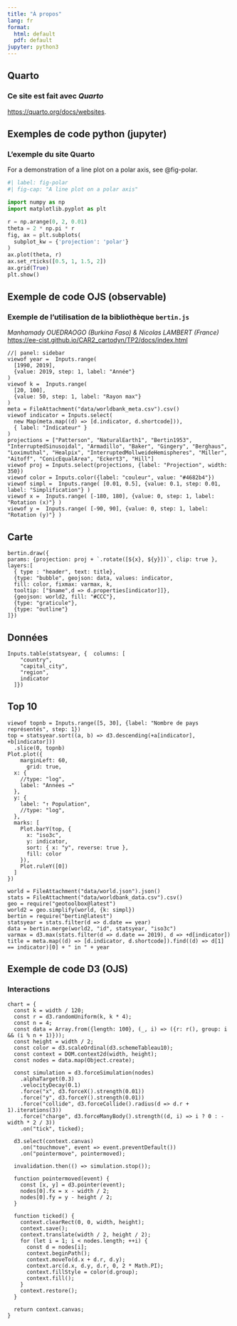```yaml
---
title: "À propos"
lang: fr
format:
  html: default
  pdf: default
jupyter: python3
---
```


## Quarto

::: {.callout-note collapse="true"}
### Ce site est fait avec *Quarto*

<https://quarto.org/docs/websites>.
:::

## Exemples de code python (jupyter)

:::: {.callout-tip collapse="true"}
### L'exemple du site Quarto

For a demonstration of a line plot on a polar axis, see @fig-polar.

```python
#| label: fig-polar
#| fig-cap: "A line plot on a polar axis"

import numpy as np
import matplotlib.pyplot as plt

r = np.arange(0, 2, 0.01)
theta = 2 * np.pi * r
fig, ax = plt.subplots(
  subplot_kw = {'projection': 'polar'} 
)
ax.plot(theta, r)
ax.set_rticks([0.5, 1, 1.5, 2])
ax.grid(True)
plt.show()
```
:::

## Exemple de code OJS (observable)

::: {.callout-tip collapse="true"}
### Exemple de l'utilisation de la bibliothèque `bertin.js`

*Manhamady OUEDRAOGO (Burkina Faso) & Nicolas LAMBERT (France)* <https://ee-cist.github.io/CAR2_cartodyn/TP2/docs/index.html>

<!-- MENU -->
```ojs
//| panel: sidebar
viewof year =  Inputs.range(
  [1990, 2019], 
  {value: 2019, step: 1, label: "Année"}
)
viewof k =  Inputs.range(
  [20, 100], 
  {value: 50, step: 1, label: "Rayon max"}
)
meta = FileAttachment("data/worldbank_meta.csv").csv()
viewof indicator = Inputs.select(
  new Map(meta.map((d) => [d.indicator, d.shortcode])),
  { label: "Indicateur" }
)
projections = ["Patterson", "NaturalEarth1", "Bertin1953", "InterruptedSinusoidal", "Armadillo", "Baker", "Gingery", "Berghaus", "Loximuthal", "Healpix", "InterruptedMollweideHemispheres", "Miller", "Aitoff", "ConicEqualArea", "Eckert3", "Hill"]
viewof proj = Inputs.select(projections, {label: "Projection", width: 350})
viewof color = Inputs.color({label: "couleur", value: "#4682b4"})
viewof simpl =  Inputs.range( [0.01, 0.5], {value: 0.1, step: 0.01, label: "Simplification"} )
viewof x =  Inputs.range( [-180, 180], {value: 0, step: 1, label: "Rotation (x)"} )
viewof y =  Inputs.range( [-90, 90], {value: 0, step: 1, label: "Rotation (y)"} )
```

::: {.panel-tabset}
<!-- CARTE -->
## Carte
```ojs
bertin.draw({
params: {projection: proj + `.rotate([${x}, ${y}])`, clip: true }, 
layers:[
  { type : "header", text: title},
  {type: "bubble", geojson: data, values: indicator, 
  fill: color, fixmax: varmax, k, 
  tooltip: ["$name",d => d.properties[indicator]]},
  {geojson: world2, fill: "#CCC"},
  {type: "graticule"},  
  {type: "outline"}
]})
```

<!-- DONNEES -->
## Données
```ojs
Inputs.table(statsyear, {  columns: [
    "country",
    "capital_city",
    "region",
    indicator
  ]})
```

<!-- GRAPHIQUE -->
## Top 10
```ojs
viewof topnb = Inputs.range([5, 30], {label: "Nombre de pays représentés", step: 1})
top = statsyear.sort((a, b) => d3.descending(+a[indicator], +b[indicator]))
  .slice(0, topnb)
Plot.plot({
    marginLeft: 60,
      grid: true,
  x: {
    //type: "log",
    label: "Années →"
  },
  y: {
    label: "↑ Population",
    //type: "log",
  },
  marks: [
    Plot.barY(top, {
      x: "iso3c",
      y: indicator,
      sort: { x: "y", reverse: true },
      fill: color
    }),
    Plot.ruleY([0])
  ]
})
```
:::

<!-- ANNEXE TECHNIQUE -->
```ojs
world = FileAttachment("data/world.json").json()
stats = FileAttachment("data/worldbank_data.csv").csv()
geo = require("geotoolbox@latest")
world2 = geo.simplify(world, {k: simpl})
bertin = require("bertin@latest")
statsyear = stats.filter(d => d.date == year)
data = bertin.merge(world2, "id", statsyear, "iso3c")
varmax = d3.max(stats.filter(d => d.date == 2019), d => +d[indicator])
title = meta.map((d) => [d.indicator, d.shortcode]).find((d) => d[1] == indicator)[0] + " in " + year
```

::::

## Exemple de code D3 (OJS)

::: {.callout-tip collapse="true"}
### Interactions
``` ojs
chart = { 
  const k = width / 120;
  const r = d3.randomUniform(k, k * 4);
  const n = 4;
  const data = Array.from({length: 100}, (_, i) => ({r: r(), group: i && (i % n + 1)}));
  const height = width / 2;
  const color = d3.scaleOrdinal(d3.schemeTableau10);
  const context = DOM.context2d(width, height);
  const nodes = data.map(Object.create);

  const simulation = d3.forceSimulation(nodes)
    .alphaTarget(0.3)
    .velocityDecay(0.1)
    .force("x", d3.forceX().strength(0.01))
    .force("y", d3.forceY().strength(0.01))
    .force("collide", d3.forceCollide().radius(d => d.r + 1).iterations(3))
    .force("charge", d3.forceManyBody().strength((d, i) => i ? 0 : -width * 2 / 3))
    .on("tick", ticked);

  d3.select(context.canvas)
    .on("touchmove", event => event.preventDefault())
    .on("pointermove", pointermoved);

  invalidation.then(() => simulation.stop());

  function pointermoved(event) {
    const [x, y] = d3.pointer(event);
    nodes[0].fx = x - width / 2;
    nodes[0].fy = y - height / 2;
  }

  function ticked() {
    context.clearRect(0, 0, width, height);
    context.save();
    context.translate(width / 2, height / 2);
    for (let i = 1; i < nodes.length; ++i) {
      const d = nodes[i];
      context.beginPath();
      context.moveTo(d.x + d.r, d.y);
      context.arc(d.x, d.y, d.r, 0, 2 * Math.PI);
      context.fillStyle = color(d.group);
      context.fill();
    }
    context.restore();
  }

  return context.canvas;
}
```
:::